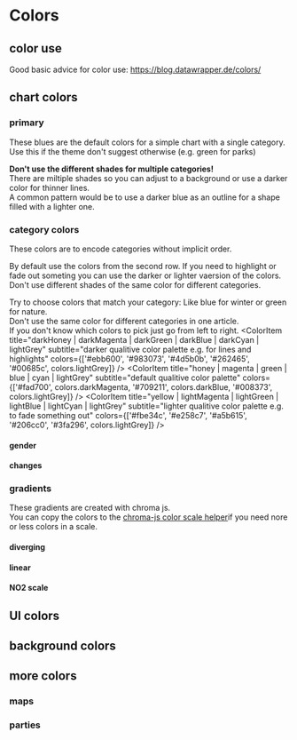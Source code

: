 

<Meta title="I Styleguide/1 Colors" />

# Colors

## color use

Good basic advice for color use: https://blog.datawrapper.de/colors/

## chart colors

### primary

These blues are the default colors for a simple chart with a single category.  
Use this if the theme don't suggest otherwise (e.g. green for parks)

**Don't use the different shades for multiple categories!**  
There are miltiple shades so you can adjust to a background 
or use a darker color for thinner lines.  
A common pattern would be to use a darker blue as an outline for a shape filled with a lighter one.

<ColorPalette>
  <ColorItem
    title="darkBlue | blue | lightBlue"
    subtitle="default color for single color chart"
    colors={['#262465', colors.darkBlue, '#206cc0']}
  />
</ColorPalette>

### category colors

These colors are to encode categories without implicit order.

By default use the colors from the second row. 
If you need to highlight or fade out someting you can use
the darker or lighter vaersion of the colors.  
Don't use different shades of the same color for different categories.

Try to choose colors that match your category: Like blue for winter or green for nature.  
Don't use the same color for different categories in one article.  
If you don't know which colors to pick just go from left to right.
<ColorPalette>
  <ColorItem
    title="darkHoney | darkMagenta | darkGreen | darkBlue | darkCyan | lightGrey"
    subtitle="darker qualitive color palette e.g. for lines and highlights"
    colors={['#ebb600', '#983073', '#4d5b0b', '#262465', '#00685c', colors.lightGrey]} />
  <ColorItem
    title="honey | magenta | green | blue | cyan | lightGrey"
    subtitle="default qualitive color palette"
    colors={['#fad700', colors.darkMagenta, '#709211', colors.darkBlue, '#008373', colors.lightGrey]} />
  <ColorItem
    title="yellow | lightMagenta | lightGreen | lightBlue | lightCyan | lightGrey"
    subtitle="lighter qualitive color palette e.g. to fade something out"
    colors={['#fbe34c', '#e258c7', '#a5b615', '#206cc0', '#3fa296', colors.lightGrey]} />
</ColorPalette>

<ColorPalette>
  <h4>gender</h4>
  <ColorItem title="coral | darkGreen" subtitle="female | male" colors={['#FF6559', colors.darkGreen]} />
  <h4>changes</h4>
  <ColorItem title="orange | darkBeige | coldBlue" subtitle="increase | unchanged |  decrease" colors={['#fa9d1e', colors.darkBeige, colors.lightBlue]} />
</ColorPalette>


### gradients

These gradients are created with chroma js.  
You can copy the colors to the [chroma-js color scale helper](https://gka.github.io/palettes/#/11|s|fa9d1e,dfded2,3fbaed|ffffe0,ff005e,93003a|0|0)if you need
nore or less colors in a scale.

#### diverging
<ColorPalette>
  <ColorItem title="changes" subtitle="from increase over unchanged to decrease" colors={Chroma.scale(['#fa9d1e', colors.beige, colors.lightBlue]).colors(13)} />
  <ColorItem title="darkCyan | cyan | beige | honey | darkHoney" subtitle="diverging scale" colors={Chroma.scale(['#00685c', '#008373', colors.beige, '#fad700', adjustHue(-2, '#ebb600')]).mode('lab').colors(13)} />
  <ColorItem title="darkGreen | green | beige | magenta | darkMagenta" subtitle="diverging scale" colors={Chroma.scale(['#4d5b0b', '#709211', colors.beige, '#be3ca5', '#983073']).mode('lab').colors(13)} />
</ColorPalette>

#### linear
<ColorPalette>
  <ColorItem title="cyan-blue-scale" subtitle="linear scale" colors={Chroma.scale([lighten(0.1, colors.beige), tint(0.3, '#008373'), shade(0.1, '#206cc0'), '#262465', darken(0.1, '#262465')]).correctLightness().mode('lab').colors(13)} />
  <ColorItem title="yellow-green-scale" subtitle="linear scale" colors={Chroma.scale([mix(0.2, lighten(0.1, colors.beige), lighten(0.3, '#fbe34c')), lighten(0.15, '#fbe34c'),  darken(0.07, adjustHue(10, '#709211')), darken(0.1, '#4d5b0b')]).correctLightness().mode('lab').colors(13)} />
  <ColorItem title="yellow-magenta-scale" subtitle="linear scale" colors={Chroma.scale([mix(0.1, lighten(0.1, colors.beige), lighten(0.3, '#fbe34c')), lighten(0.22, '#fbe34c'), adjustHue(20, lighten(0.2, '#983073')), adjustHue(-5, '#983073'), darken(0.22, '#983073')]).correctLightness().mode('lab').colors(13)} />
</ColorPalette>

#### NO2 scale
<ColorPalette>
  <ColorItem title="NO2 scale" subtitle="NO2 values from 0 to 100" colors={Chroma.bezier(['#B6D61B', '70B50F', '#E2430D', 'E30F04', '000']).scale().colors(13)} />
</ColorPalette>

## UI colors

<ColorPalette>
  <ColorItem title="red" subtitle="rbb brand color – for primary actions (read means clikacble)" colors={[colors.red]} />
  <ColorItem title="lightGrey" subtitle="for secondary buttons or unselected tabs" colors={[colors.lightGrey]} />
  <ColorItem title="grey" subtitle="e.g. grey lines" colors={[colors.grey]} />
  <ColorItem title="darkGrey" subtitle="for text and as background for buttons or selected tabs" colors={[colors.darkGrey]} />
  <ColorItem title="black" subtitle="for text" colors={['black']} />
</ColorPalette>

## background colors

<ColorPalette>
  <ColorItem title="colors.backgroundGrey" subtitle="background for toolboxes and infoboxes" colors={[colors.backgroundGrey]} />
  <ColorItem title="colors.beige" subtitle="as a background for maps and charts" colors={[colors.beige]} />
  <ColorItem title="colors.darkBeige" subtitle="like light grey but in combination with beige" colors={[colors.darkBeige]} />
</ColorPalette>

## more colors
<ColorPalette>
  <h3>maps</h3>
  <ColorItem title="lightWaterBlue | darkWaterBlue" subtitle="water" colors={[colors.lightWaterBlue, colors.darkWaterBlue]} />
  <h3>parties</h3>
  <ColorItem title="colors.spd" subtitle="SPD" colors={[colors.spd]} />
  <ColorItem title="colors.cdu" subtitle="CDU" colors={[colors.cdu]} />
  <ColorItem title="colors.linke" subtitle="Die Linke" colors={[colors.linke]} />
  <ColorItem title="colors.afd" subtitle="AFD" colors={[colors.afd]} />
  <ColorItem title="colors.fdp" subtitle="FDP" colors={[colors.fdp]} />
  <ColorItem title="colors.gruene" subtitle="B90 / GRÜENE" colors={[colors.gruene]} />
  <ColorItem title="colors.orange" subtitle="BVB / FW" colors={[colors.orange]} />
  <ColorItem title="colors.darkBeige" subtitle="Fraktionslos" colors={[colors.darkBeige]} />
</ColorPalette>

